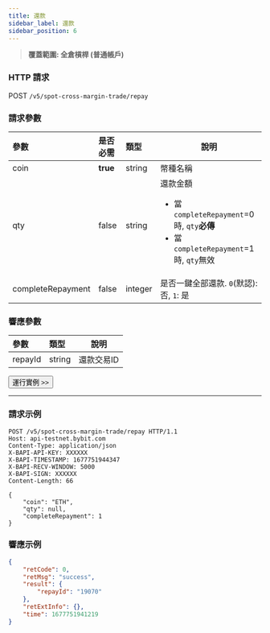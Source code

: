 ```yaml
---
title: 還款
sidebar_label: 還款
sidebar_position: 6
---
```

> **覆蓋範圍: 全倉槓桿 (普通帳戶)**

### HTTP 請求
POST `/v5/spot-cross-margin-trade/repay`

### 請求參數
| 參數 |是否必需| 類型 | 說明|
|:----- |:-------|:-----|------ |
|coin|**true** |string|幣種名稱|
|qty|false|string |還款金額 <ul><li>當`completeRepayment`=0時, `qty`**必傳** </li><li>當`completeRepayment`=1時, `qty`無效</li></ul>|
|completeRepayment|false |integer |是否一鍵全部還款. `0`(默認): 否, `1`: 是|

### 響應參數
| 參數 | 類型 | 說明|
|:----- |:-----|----- |
|repayId|string|還款交易ID|

<a href="/api-explorer/v5/spot-margin-normal/repay"><Button>運行實例 >></Button></a>

---

### 請求示例

```http
POST /v5/spot-cross-margin-trade/repay HTTP/1.1
Host: api-testnet.bybit.com
Content-Type: application/json
X-BAPI-API-KEY: XXXXXX
X-BAPI-TIMESTAMP: 1677751944347
X-BAPI-RECV-WINDOW: 5000
X-BAPI-SIGN: XXXXXX
Content-Length: 66

{
    "coin": "ETH",
    "qty": null,
    "completeRepayment": 1
}
```

### 響應示例

```json
{
    "retCode": 0,
    "retMsg": "success",
    "result": {
        "repayId": "19070"
    },
    "retExtInfo": {},
    "time": 1677751941219
}
```
